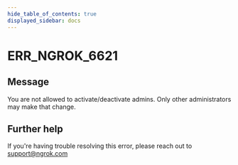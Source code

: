 ```yaml
---
hide_table_of_contents: true
displayed_sidebar: docs
---
```



# ERR_NGROK_6621

## Message

You are not allowed to activate/deactivate admins. Only other administrators may make that change.

<ErrorDetails error="err_ngrok_6621" />

## Further help

If you're having trouble resolving this error, please reach out to [support@ngrok.com](mailto:support@ngrok.com?subject=Help%20with%20ERR_NGROK_6621)
